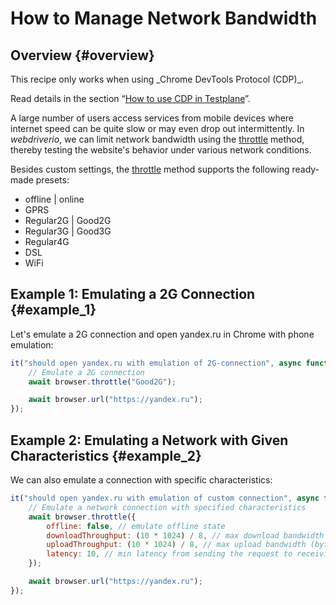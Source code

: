 
# How to Manage Network Bandwidth

## Overview {#overview}

<Admonition type="warning">
This recipe only works when using _Chrome DevTools Protocol (CDP)_.

Read details in the section “[How to use CDP in Testplane][how-to-use-cdp]”.

</Admonition>

A large number of users access services from mobile devices where internet speed can be quite slow or may even drop out intermittently. In _webdriverio_, we can limit network bandwidth using the [throttle][throttle] method, thereby testing the website's behavior under various network conditions.

Besides custom settings, the [throttle][throttle] method supports the following ready-made presets:

-   offline | online
-   GPRS
-   Regular2G | Good2G
-   Regular3G | Good3G
-   Regular4G
-   DSL
-   WiFi

## Example 1: Emulating a 2G Connection {#example_1}

Let's emulate a 2G connection and open yandex.ru in Chrome with phone emulation:

```javascript
it("should open yandex.ru with emulation of 2G-connection", async function ({browser}) {
    // Emulate a 2G connection
    await browser.throttle("Good2G");

    await browser.url("https://yandex.ru");
});
```

## Example 2: Emulating a Network with Given Characteristics {#example_2}

We can also emulate a connection with specific characteristics:

```javascript
it("should open yandex.ru with emulation of custom connection", async function ({browser}) {
    // Emulate a network connection with specified characteristics
    await browser.throttle({
        offline: false, // emulate offline state
        downloadThroughput: (10 * 1024) / 8, // max download bandwidth (byte/sec)
        uploadThroughput: (10 * 1024) / 8, // max upload bandwidth (byte/sec)
        latency: 10, // min latency from sending the request to receiving the response headers
    });

    await browser.url("https://yandex.ru");
});
```

[how-to-use-cdp]: ../how-to-use-cdp
[throttle]: ../../commands/browser/throttle
